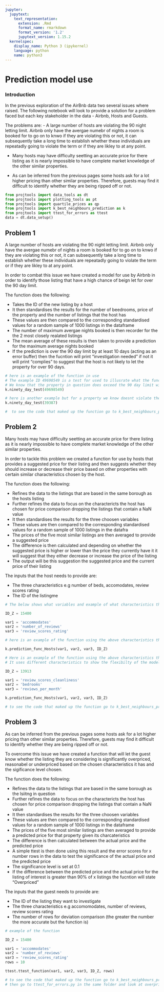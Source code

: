 ```yaml
---
jupyter:
  jupytext:
    text_representation:
      extension: .Rmd
      format_name: rmarkdown
      format_version: '1.2'
      jupytext_version: 1.15.2
  kernelspec:
    display_name: Python 3 (ipykernel)
    language: python
    name: python3
---
```


# Prediction model use

### Introduction


In the previous exploration of the AirBnb data two several issues where raised. The following notebook will look to provide a solution for a problem faced but each key stakeholder in the data - Airbnb, Hosts and Guests.

The problems are: 
 - A large number of hosts are violating the 90 night letting limit. Airbnb only have the avergae numebr of nights a room is booked for to go on to knwo if they are violating this or not, it can subsequently take a long time to establish whether these individuals are repeatadly going to violate the term or if they are likley to at any point.

 - Many hosts may have difficulty seetting an accurate price for there listing as it is nearly impossible to have complete market knowledge of the other similar properties.

 - As can be inferred from the previous pages some hosts ask for a lot higher pricing than other similar properties. Therefore, guests may find it difficult to identify whether they are being ripped off or not.


```python
from projtools import data_tools as dt
from projtools import plotting_tools as pt 
from projtools import quartile_prices as qp
from projtools import k_best_neighbours_prediction as k
from projtools import ttest_for_errors as ttest
data = dt.data_setup()
```

## Problem 1

A large number of hosts are violating the 90 night letting limit. Airbnb only have the avergae numebr of nights a room is booked for to go on to knwo if they are violating this or not, it can subsequently take a long time to establish whether these individuals are repeatadly going to violate the term or if they are likley to at any point.


In order to combat this issue we have created a model for use by Airbnb in order to identify those listing that have a high chance of beign let for over the 90 day limit.


The function does the following:

- Takes the ID of the new listing by a host
- It then standardises the results for the number of beedrooms, price of the property and the number of listings that the host has
- These values are then compared to the corresponding standardised values for a random sample of 1000 listings in the dataframe 
- The number of maximum avergae nights booked is then recorder for the the 2 most closely realated listings
- The mean average of these results is then taken to provide a prediction for the maximum average nights booked
- If the prediction is over the 90 day limit by at least 10 days (acting as an error buffer) then the fucntion will print "investigation needed" if not it will print "complies" to suggest that the host is not likely to let the property for over 90 days.

```python
# here is an example of the function in use
# The example ID 49698549 is a test for used to illusrate what the function would suggest.
# We know that the property in question does exceed the 90 day limit with a maximum nights average booking of 1125
k.ninety_day_test(49698549)
```

```python
# here is another example but for a property we know doesnt violate the 90 day limit with a maximum nights average booking of 10
k.ninety_day_test(39387)
```

```python
#  to see the code that maked up the function go to k_best_neighbours_prediction.py in projtools and look at the ninety_day_test_function
```

## Problem 2

Many hosts may have difficulty seetting an accurate price for there listing as it is nearly impossible to have complete market knowledge of the other similar properties.


In order to tackle this problem we created a function for use by hosts that provides a suggested price for their listing and then suggests whether they should increase or decrease their price based on other properties with certain similar characteristics chosen by the host.


The function does the following:

- Refines the data to the listings that are based in the same borough as the hosts listing
- Further refines the data to focus on the charactericts the host has chosen for price comparison dropping the listings that contain a NaN value 
- It then standardises the results for the three choosen variables
- 
These values are then compared to the corresponding standardised values for a random sample of 1000 listings in the datafra
- The prices of the five most similar listings are then averaged to provide a suggested price
- The difference is then calculated and depending on whether the suggested price is higher or lower than the price they currently have it it will suggest that they either decrease or increase the price of the listing
- The output will be this suggestion the suggested price and the current price of their listing

The inputs that the host needs to provide are:

- The three characteristics e.g number of beds, accomodates, review scores rating
- The ID of the listingme

```python
# The below shows what variables and example of what characteristics the host would choose and how they would assign them

ID_Z = 15400

var1 = 'accommodates'
var2 = 'number_of_reviews'
var3 = 'review_scores_rating'
```

```python
# here is an example of the function using the above characteristics that shows a property that is (slightly) overpriced comparatively

k.prediction_func_Hosts(var1, var2, var3, ID_Z)
```

```python
# Here is an example of the function using the above characteristics that shows a property that is (slightly) underpriced comparatively
# It uses different characteristics to show the flexibilty of the model 

ID_Z = 13913

var1 = 'review_scores_cleanliness'
var2 = 'bedrooms'
var3 = 'reviews_per_month'

k.prediction_func_Hosts(var1, var2, var3, ID_Z)
```

```python
# to see the code that maked up the function go to k_best_neighbours_prediction.py in projtools and look at the prediction_func_Hosts
```

## Problem 3

As can be inferred from the previous pages some hosts ask for a lot higher pricing than other similar properties. Therefore, guests may find it difficult to identify whether they are being ripped off or not.


To overcome this issue we have created a function that will let the guest know whether the listing they are considering is significantly overpriced, reasonabel or underpriced based on the chosen characteristics it has and the sigificance level chosen.


The function does the following:

- Refines the data to the listings that are based in the same borough as the lsiitng in question
- Further refines the data to focus on the charactericts the host has chosen for price comparison dropping the listings that contain a NaN value 
- It then standardises the results for the three choosen variables
- These values are then compared to the corresponding standardised values for a random sample of 1000 listings in the dataframe
- The prices of the five most similar listings are then averaged to provide a predicted price for that property given its charcateristics
- The difference is then calculated between the actual price and the predicted price
- A simple ttest is then done using this result and the error scores for x number rows in the data to test the significance of the actual price and the predicted price
- The significance level is set at 0.1 
- If the difference between the predicted price and the actual price for the listing of interest is greater than 90% of x listings the fucntion will state "Overpriced"

The inputs that the guest needs to provide are:

- The ID of the listing they want to investigate
- The three characteristics e.g accomomodates, number of reviews, review scores rating
- The number of rows for deviation comparison (the greater the number the more accurate but the function is)

```python
# example of the function

ID_Z = 15400

var1 = 'accommodates'
var2 = 'number_of_reviews'
var3 = 'review_scores_rating'
rows = 10

ttest.ttest_function(var1, var2, var3, ID_Z, rows)
```

```python
# to see the code that maked up the function go to k_best_neighbours_prediction.py in projtools and look at the prediction_func_location function
# then go to ttest_for_errors.py in the same folder and look at overprice_function
```

